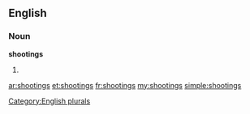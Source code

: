 ==English==

===Noun===
'''shootings'''

# {{plural of|[[shooting]]}}

[[Category:English plurals]]

[[ar:shootings]]
[[et:shootings]]
[[fr:shootings]]
[[my:shootings]]
[[simple:shootings]]